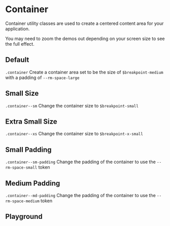 
# Container

Container utility classes are used to create a centered content area for your application.

You may need to zoom the demos out depending on your screen size to see the full effect.

## Default

`.container` Create a container area set to be the size of `$breakpoint-medium` with a padding of `--rm-space-large`

<Canvas withToolbar>
  <Story id="utilities-container--default" />
</Canvas>

## Small Size

`.container--sm` Change the container size to `$breakpoint-small`

<Canvas withToolbar>
  <Story id="utilities-container--size-small" />
</Canvas>

## Extra Small Size

`.container--xs` Change the container size to `$breakpoint-x-small`

<Canvas withToolbar>
  <Story id="utilities-container--size-extra-small" />
</Canvas>

## Small Padding

`.container--sm-padding` Change the padding of the container to use the `--rm-space-small` token

<Canvas withToolbar>
  <Story id="utilities-container--padding-small" />
</Canvas>

## Medium Padding

`.container--md-padding` Change the padding of the container to use the `--rm-space-medium` token

<Canvas withToolbar>
  <Story id="utilities-container--padding-medium" />
</Canvas>

## Playground

<Primary />
<ArgsTable of="." story="^" />

